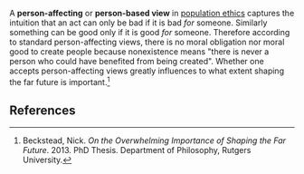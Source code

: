 A '''person-affecting''' or '''person-based view''' in [[population ethics]] captures the intuition that an act can only be bad if it is bad ''for'' someone. Similarly something can be good only if it is good ''for'' someone. Therefore according to standard person-affecting views, there is no moral obligation nor moral good to create people because nonexistence means "there is never a person who could have benefited from being created". Whether one accepts person-affecting views greatly influences to what extent shaping the far future is important.<ref name="beckstead-thesis">Beckstead, Nick. ''On the Overwhelming Importance of Shaping the Far Future''. 2013. PhD Thesis. Department of Philosophy, Rutgers University.</ref>

==References==

{{reflist}}


